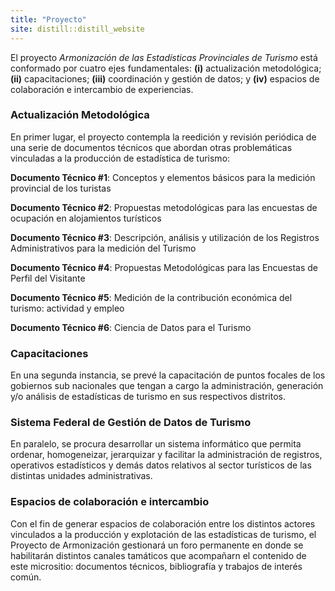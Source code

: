 ```yaml
---
title: "Proyecto"
site: distill::distill_website
---
```


El proyecto *Armonización de las Estadísticas Provinciales de Turismo* está conformado por cuatro ejes fundamentales: **(i)** actualización metodológica; **(ii)** capacitaciones; **(iii)** coordinación y gestión de datos; y **(iv)** espacios de colaboración e intercambio de experiencias.

### Actualización Metodológica

En primer lugar, el proyecto contempla la reedición y revisión periódica de una serie de documentos técnicos que abordan otras problemáticas vinculadas a la producción de estadística de turismo:

**Documento Técnico \#1**: Conceptos y elementos básicos para la medición provincial de los turistas

**Documento Técnico \#2**: Propuestas metodológicas para las encuestas de ocupación en alojamientos turísticos

**Documento Técnico \#3**: Descripción, análisis y utilización de los Registros Administrativos para la medición del Turismo

**Documento Técnico \#4**: Propuestas Metodológicas para las Encuestas de Perfil del Visitante

**Documento Técnico \#5**: Medición de la contribución económica del turismo: actividad y empleo

**Documento Técnico \#6**: Ciencia de Datos para el Turismo

### Capacitaciones

En una segunda instancia, se prevé la capacitación de puntos focales de los gobiernos sub nacionales que tengan a cargo la administración, generación y/o análisis de estadísticas de turismo en sus respectivos distritos.

### Sistema Federal de Gestión de Datos de Turismo

En paralelo, se procura desarrollar un sistema informático que permita ordenar, homogeneizar, jerarquizar y facilitar la administración de registros, operativos estadísticos y demás datos relativos al sector turísticos de las distintas unidades administrativas.

### Espacios de colaboración e intercambio

Con el fin de generar espacios de colaboración entre los distintos actores vinculados a la producción y explotación de las estadísticas de turismo, el Proyecto de Armonización gestionará un foro permanente en donde se habilitarán distintos canales tamáticos que acompañarn el contenido de este micrositio: documentos técnicos, bibliografía y trabajos de interés común. 
